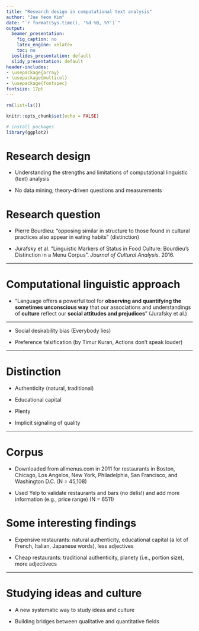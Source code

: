 ```yaml
---
title: "Research design in computational text analysis"
author: "Jae Yeon Kim"
date: "`r format(Sys.time(), '%d %B, %Y')`"
output:
  beamer_presentation:
    fig_caption: no
    latex_engine: xelatex
    toc: no
  ioslides_presentation: default
  slidy_presentation: default
header-includes:
- \usepackage{array}
- \usepackage{multicol}
- \usepackage{fontspec}
fontsize: 17pt
---
```


```r
rm(list=ls())

knitr::opts_chunk$set(echo = FALSE)

# install packages 
library(ggplot2)

```


# Research design 

- Understanding the strengths and limitations of computational linguistic (text) analysis

- No data mining; theory-driven questions and measurements 

# Research question 

- Pierre Bourdieu: "opposing similar in structure to those found in cultural practices also appear in eating habits" (distinction)

- Jurafsky et al. "Linguistic Markers of Status in Food Culture: Bourdieu's Distinction in a Menu Corpus". *Journal of Cultural Analysis*. 2016. 

---   

# Computational linguistic approach 

- "Language offers a powerful tool for **observing and quantifying the sometimes unconscious way** that our associations and understandings of **culture** reflect our **social attitudes and prejudices**" (Jurafsky et al.)

---

- Social desirability bias (Everybody lies)

- Preference falsification (by Timur Kuran, Actions don't speak louder)

---

# Distinction 

- Authenticity (natural, traditional)

- Educational capital

- Plenty 

- Implicit signaling of quality

---

# Corpus 

- Downloaded from allmenus.com in 2011 for restaurants in Boston, Chicago, Los Angelos, New York, Philadelphia, San Francisco, and Washington D.C. (N = 45,108)

- Used Yelp to validate restaurants and bars (no delis!) and add more information (e.g., price range) (N = 6511)


# Some interesting findings

- Expensive restaurants: natural authenticity, educational capital (a lot of French, Italian, Japanese words), less adjectives 

- Cheap restaurants: traditional authenticity, planety (i.e., portion size), more adjectivecs 

--- 

# Studying ideas and culture 

- A new systematic way to study ideas and culture

- Building bridges between qualitative and quantitative fields 